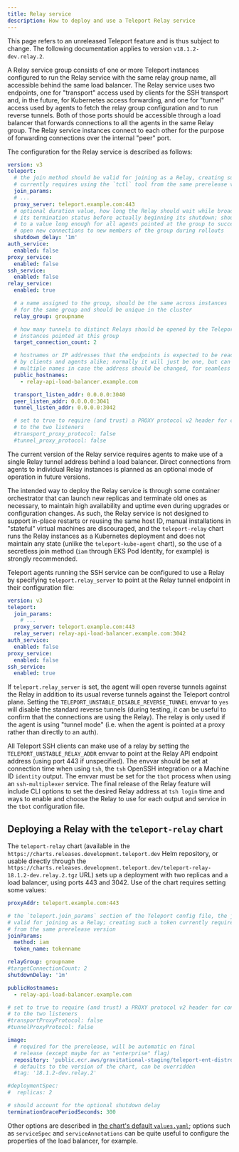 ```yaml
---
title: Relay service
description: How to deploy and use a Teleport Relay service
---
```


<Admonition type="warning">

This page refers to an unreleased Teleport feature and is thus subject to change. The following documentation applies to version `v18.1.2-dev.relay.2`.

</Admonition>

A Relay service group consists of one or more Teleport instances configured to run the Relay service with the same relay group name, all accessible behind the same load balancer. The Relay service uses two endpoints, one for "transport" access used by clients for the SSH transport and, in the future, for Kubernetes access forwarding, and one for "tunnel" access used by agents to fetch the relay group configuration and to run reverse tunnels. Both of those ports should be accessible through a load balancer that forwards connections to all the agents in the same Relay group. The Relay service instances connect to each other for the purpose of forwarding connections over the internal "peer" port.

The configuration for the Relay service is described as follows:

```yaml
version: v3
teleport:
  # the join method should be valid for joining as a Relay, creating such a token
  # currently requires using the `tctl` tool from the same prerelease version
  join_params:
  # ...
  proxy_server: teleport.example.com:443
  # optional duration value, how long the Relay should wait while broadcasting
  # its termination status before actually beginning its shutdown; should be set
  # to a value long enough for all agents pointed at the group to successfully
  # open new connections to new members of the group during rollouts
  shutdown_delay: '1m'
auth_service:
  enabled: false
proxy_service:
  enabled: false
ssh_service:
  enabled: false
relay_service:
  enabled: true

  # a name assigned to the group, should be the same across instances
  # for the same group and should be unique in the cluster
  relay_group: groupname

  # how many tunnels to distinct Relays should be opened by the Teleport
  # instances pointed at this group
  target_connection_count: 2

  # hostnames or IP addresses that the endpoints is expected to be reached at
  # by clients and agents alike; normally it will just be one, but can be set to
  # multiple names in case the address should be changed, for seamless migrations
  public_hostnames:
    - relay-api-load-balancer.example.com

  transport_listen_addr: 0.0.0.0:3040
  peer_listen_addr: 0.0.0.0:3041
  tunnel_listen_addr: 0.0.0.0:3042

  # set to true to require (and trust) a PROXY protocol v2 header for connections
  # to the two listeners
  #transport_proxy_protocol: false
  #tunnel_proxy_protocol: false
```

<Admonition type="warning">

The current version of the Relay service requires agents to make use of a single Relay tunnel address behind a load balancer. Direct connections from agents to individual Relay instances is planned as an optional mode of operation in future versions.

</Admonition>

<Admonition type="warning">

The intended way to deploy the Relay service is through some container orchestrator that can launch new replicas and terminate old ones as necessary, to maintain high availability and uptime even during upgrades or configuration changes. As such, the Relay service is not designed to support in-place restarts or reusing the same host ID, manual installations in "stateful" virtual machines are discouraged, and the `teleport-relay` chart runs the Relay instances as a Kubernetes deployment and does not maintain any state (unlike the `teleport-kube-agent` chart), so the use of a secretless join method (`iam` through EKS Pod Identity, for example) is strongly recommended.

</Admonition>

Teleport agents running the SSH service can be configured to use a Relay by specifying `teleport.relay_server` to point at the Relay tunnel endpoint in their configuration file:

```yaml
version: v3
teleport:
  join_params:
    # ...
  proxy_server: teleport.example.com:443
  relay_server: relay-api-load-balancer.example.com:3042
auth_service:
  enabled: false
proxy_service:
  enabled: false
ssh_service:
  enabled: true
```

If `teleport.relay_server` is set, the agent will open reverse tunnels against the Relay in addition to its usual reverse tunnels against the Teleport control plane. Setting the `TELEPORT_UNSTABLE_DISABLE_REVERSE_TUNNEL` envvar to `yes` will disable the standard reverse tunnels (during testing, it can be useful to confirm that the connections are using the Relay). The relay is only used if the agent is using "tunnel mode" (i.e. when the agent is pointed at a proxy rather than directly to an auth).

All Teleport SSH clients can make use of a relay by setting the `TELEPORT_UNSTABLE_RELAY_ADDR` envvar to point at the Relay API endpoint address (using port 443 if unspecified). The envvar should be set at connection time when using `tsh`, the `tsh` OpenSSH integration or a Machine ID `identity` output. The envvar must be set for the `tbot` process when using an `ssh-multiplexer` service. The final release of the Relay feature will include CLI options to set the desired Relay address at `tsh login` time and ways to enable and choose the Relay to use for each output and service in the `tbot` configuration file.

## Deploying a Relay with the `teleport-relay` chart

The `teleport-relay` chart (available in the `https://charts.releases.development.teleport.dev` Helm repository, or usable directly through the `https://charts.releases.development.teleport.dev/teleport-relay-18.1.2-dev.relay.2.tgz` URL) sets up a deployment with two replicas and a load balancer, using ports 443 and 3042. Use of the chart requires setting some values:

```yaml
proxyAddr: teleport.example.com:443

# the `teleport.join_params` section of the Teleport config file, the join method should be
# valid for joining as a Relay; creating such a token currently requires using the `tctl` tool
# from the same prerelease version
joinParams:
  method: iam
  token_name: tokenname

relayGroup: groupname
#targetConnectionCount: 2
shutdownDelay: '1m'

publicHostnames:
  - relay-api-load-balancer.example.com

# set to true to require (and trust) a PROXY protocol v2 header for connections
# to the two listeners
#transportProxyProtocol: false
#tunnelProxyProtocol: false

image:
  # required for the prerelease, will be automatic on final
  # release (except maybe for an "enterprise" flag)
  repository: 'public.ecr.aws/gravitational-staging/teleport-ent-distroless-debug'
  # defaults to the version of the chart, can be overridden
  #tag: '18.1.2-dev.relay.2'

#deploymentSpec:
#  replicas: 2

# should account for the optional shutdown delay
terminationGracePeriodSeconds: 300
```

Other options are described in [the chart's default `values.yaml`](https://github.com/gravitational/teleport/blob/v18.1.2-dev.relay.2/examples/chart/teleport-relay/values.yaml); options such as `serviceSpec` and `serviceAnnotations` can be quite useful to configure the properties of the load balancer, for example.
